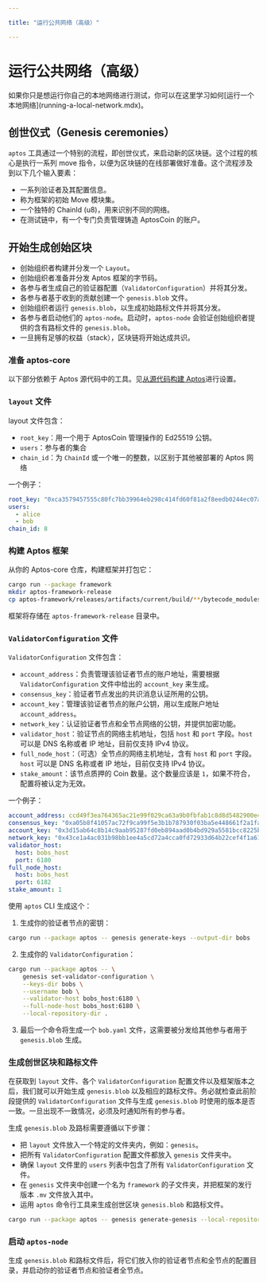 ```yaml
---

title: "运行公共网络（高级）"

---
```



# 运行公共网络（高级）

<Callout type="warning">
如果你只是想运行你自己的本地网络进行测试，你可以在这里学习如何[运行一个本地网络](running-a-local-network.mdx)。
</Callout>

## 创世仪式（Genesis ceremonies）

`aptos` 工具通过一个特别的流程，即创世仪式，来启动新的区块链。这个过程的核心是执行一系列 move 指令，以便为区块链的在线部署做好准备。这个流程涉及到以下几个输入要素：

- 一系列验证者及其配置信息。
- 称为框架的初始 Move 模块集。
- 一个独特的 ChainId (u8)，用来识别不同的网络。
- 在测试链中，有一个专门负责管理铸造 AptosCoin 的账户。

## 开始生成创始区块

- 创始组织者构建并分发一个 `Layout`。
- 创始组织者准备并分发 Aptos 框架的字节码。
- 各参与者生成自己的验证器配置（`ValidatorConfiguration`）并将其分发。
- 各参与者基于收到的贡献创建一个 `genesis.blob` 文件。
- 创始组织者运行 `genesis.blob`，以生成初始路标文件并将其分发。
- 各参与者启动他们的 `aptos-node`。启动时，`aptos-node` 会验证创始组织者提供的含有路标文件的 `genesis.blob`。
- 一旦拥有足够的权益（stack），区块链将开始达成共识。

### 准备 aptos-core

以下部分依赖于 Aptos 源代码中的工具。见[从源代码构建 Aptos](../../network/nodes/building-from-source.mdx)进行设置。

### `layout` 文件

layout 文件包含：

- `root_key`：用一个用于 AptosCoin 管理操作的 Ed25519 公钥。
- `users`：参与者的集合
- `chain_id`：为 `ChainId` 或一个唯一的整数，以区别于其他被部署的 Aptos 网络

一个例子：

```yaml
root_key: "0xca3579457555c80fc7bb39964eb298c414fd60f81a2f8eedb0244ec07a26e575"
users:
  - alice
  - bob
chain_id: 8
```

### 构建 Aptos 框架

从你的 Aptos-core 仓库，构建框架并打包它：

```bash filename="Terminal"
cargo run --package framework
mkdir aptos-framework-release
cp aptos-framework/releases/artifacts/current/build/**/bytecode_modules/* aptos-framework-release
```

框架将存储在 `aptos-framework-release` 目录中。

### `ValidatorConfiguration` 文件

`ValidatorConfiguration` 文件包含：

- `account_address`：负责管理该验证者节点的账户地址，需要根据 `ValidatorConfiguration` 文件中给出的 `account_key` 来生成。
- `consensus_key`：验证者节点发出的共识消息认证所用的公钥。
- `account_key`：管理该验证者节点的账户公钥，用以生成账户地址 `account_address`。
- `network_key`：认证验证者节点和全节点网络的公钥，并提供加密功能。
- `validator_host`：验证节点的网络主机地址，包括 `host` 和 `port` 字段。`host` 可以是 DNS 名称或者 IP 地址，目前仅支持 IPv4 协议。
- `full_node_host`：（可选）全节点的网络主机地址，含有 `host` 和 `port` 字段。`host` 可以是 DNS 名称或者 IP 地址，目前仅支持 IPv4 协议。
- `stake_amount`：该节点质押的 Coin 数量。这个数量应该是 `1`，如果不符合，配置将被认定为无效。

一个例子：

```yaml
account_address: ccd49f3ea764365ac21e99f029ca63a9b0fbfab1c8d8d5482900e4fa32c5448a
consensus_key: "0xa05b8f41057ac72f9ca99f5e3b1b787930f03ba5e448661f2a1fac98371775ee"
account_key: "0x3d15ab64c8b14c9aab95287fd0eb894aad0b4bd929a5581bcc8225b5688f053b"
network_key: "0x43ce1a4ac031b98bb1ee4a5cd72a4cca0fd72933d64b22cef4f1a61895c2e544"
validator_host:
  host: bobs_host
  port: 6180
full_node_host:
  host: bobs_host
  port: 6182
stake_amount: 1
```

使用 `aptos` CLI 生成这个：

1. 生成你的验证者节点的密钥：

```bash filename="Terminal"
cargo run --package aptos -- genesis generate-keys --output-dir bobs
```

2. 生成你的 `ValidatorConfiguration`：

```bash filename="Terminal"
cargo run --package aptos -- \
    genesis set-validator-configuration \
    --keys-dir bobs \
    --username bob \
    --validator-host bobs_host:6180 \
    --full-node-host bobs_host:6180 \
    --local-repository-dir .
```

3. 最后一个命令将生成一个 `bob.yaml` 文件，这需要被分发给其他参与者用于 `genesis.blob` 生成。

### 生成创世区块和路标文件

在获取到 `layout` 文件、各个 `ValidatorConfiguration` 配置文件以及框架版本之后，我们就可以开始生成 `genesis.blob` 以及相应的路标文件。务必就检查此前阶段提供的 `ValidatorConfiguration` 文件与生成 `genesis.blob` 时使用的版本是否一致。一旦出现不一致情况，必须及时通知所有的参与者。

生成 `genesis.blob` 及路标需要遵循以下步骤：

- 把 `layout` 文件放入一个特定的文件夹内，例如：`genesis`。
- 把所有 `ValidatorConfiguration` 配置文件都放入 `genesis` 文件夹中。
- 确保 `layout` 文件里的 `users` 列表中包含了所有 `ValidatorConfiguration` 文件。
- 在 `genesis` 文件夹中创建一个名为 `framework` 的子文件夹，并把框架的发行版本 `.mv` 文件放入其中。
- 运用 `aptos` 命令行工具来生成创世区块 `genesis.blob` 和路标文件。

```bash filename="Terminal"
cargo run --package aptos -- genesis generate-genesis --local-repository-dir genesis
```

### 启动 `aptos-node`

生成 `genesis.blob` 和路标文件后，将它们放入你的验证者节点和全节点的配置目录，并启动你的验证者节点和验证者全节点。
